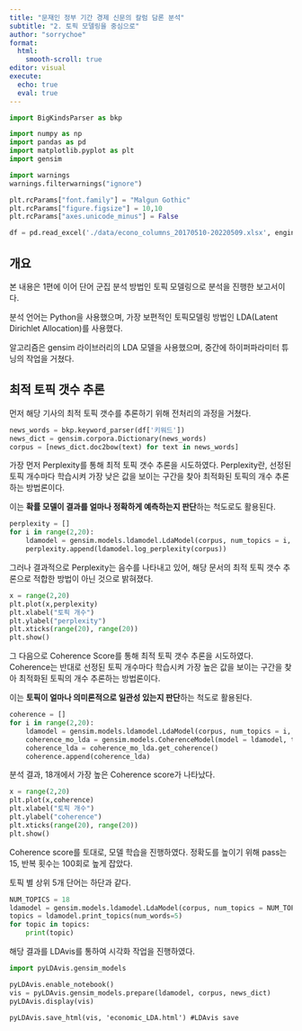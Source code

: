 ```yaml
---
title: "문재인 정부 기간 경제 신문의 칼럼 담론 분석"
subtitle: "2. 토픽 모델링을 중심으로"
author: "sorrychoe"
format: 
  html: 
    smooth-scroll: true
editor: visual
execute: 
  echo: true
  eval: true
---
```


```python
import BigKindsParser as bkp

import numpy as np
import pandas as pd
import matplotlib.pyplot as plt
import gensim

import warnings
warnings.filterwarnings("ignore")

plt.rcParams["font.family"] = "Malgun Gothic"
plt.rcParams["figure.figsize"] = 10,10
plt.rcParams["axes.unicode_minus"] = False

df = pd.read_excel('./data/econo_columns_20170510-20220509.xlsx', engine = "openpyxl")
```
## 개요
본 내용은 1편에 이어 단어 군집 분석 방법인 토픽 모델링으로 분석을 진행한 보고서이다.

분석 언어는 Python을 사용했으며, 가장 보편적인 토픽모델링 방법인 LDA(Latent Dirichlet Allocation)를 사용했다.

알고리즘은 gensim 라이브러리의 LDA 모델을 사용했으며, 중간에 하이퍼파라미터 튜닝의 작업을 거쳤다.

## 최적 토픽 갯수 추론

먼저 해당 기사의 최적 토픽 갯수를 추론하기 위해 전처리의 과정을 거쳤다.

```python
news_words = bkp.keyword_parser(df['키워드'])
news_dict = gensim.corpora.Dictionary(news_words)
corpus = [news_dict.doc2bow(text) for text in news_words]
```

가장 먼저 Perplexity를 통해 최적 토픽 갯수 추론을 시도하였다.
Perplexity란, 선정된 토픽 개수마다 학습시켜 가장 낮은 값을 보이는 구간을 찾아 최적화된 토픽의 개수 추론하는 방법론이다.

이는 **확률 모델이 결과를 얼마나 정확하게 예측하는지 판단**하는 척도로도 활용된다.

```python
perplexity = []
for i in range(2,20):
    ldamodel = gensim.models.ldamodel.LdaModel(corpus, num_topics = i, id2word=news_dict, passes=15)
    perplexity.append(ldamodel.log_perplexity(corpus))
```

그러나 결과적으로 Perplexity는 음수를 나타내고 있어, 해당 문서의 최적 토픽 갯수 추론으로 적합한 방법이 아닌 것으로 밝혀졌다.

```python
x = range(2,20)
plt.plot(x,perplexity)
plt.xlabel("토픽 개수")
plt.ylabel("perplexity")
plt.xticks(range(20), range(20))
plt.show()
```

그 다음으로 Coherence Score를 통해 최적 토픽 갯수 추론을 시도하였다.
Coherence는 반대로 선정된 토픽 개수마다 학습시켜 가장 높은 값을 보이는 구간을 찾아 최적화된 토픽의 개수 추론하는 방법론이다.

이는 **토픽이 얼마나 의미론적으로 일관성 있는지 판단**하는 척도로 활용된다.

```python
coherence = []
for i in range(2,20):
    ldamodel = gensim.models.ldamodel.LdaModel(corpus, num_topics = i, id2word=news_dict, passes=15)
    coherence_mo_lda = gensim.models.CoherenceModel(model = ldamodel, texts = news_words, dictionary = news_dict) 
    coherence_lda = coherence_mo_lda.get_coherence()
    coherence.append(coherence_lda)
```

분석 결과, 18개에서 가장 높은 Coherence score가 나타났다.

```python
x = range(2,20)
plt.plot(x,coherence)
plt.xlabel("토픽 개수")
plt.ylabel("coherence")
plt.xticks(range(20), range(20))
plt.show()
```

Coherence score를 토대로, 모델 학습을 진행하였다. 정확도를 높이기 위해 pass는 15, 반복 횟수는 100회로 높게 잡았다.

토픽 별 상위 5개 단어는 하단과 같다.

```python
NUM_TOPICS = 18
ldamodel = gensim.models.ldamodel.LdaModel(corpus, num_topics = NUM_TOPICS, id2word=news_dict, passes=15, iterations=100)
topics = ldamodel.print_topics(num_words=5)
for topic in topics:
    print(topic)
```

해당 결과를 LDAvis를 통하여 시각화 작업을 진행하였다. 

```python
import pyLDAvis.gensim_models

pyLDAvis.enable_notebook()
vis = pyLDAvis.gensim_models.prepare(ldamodel, corpus, news_dict)
pyLDAvis.display(vis)
```

```python.
pyLDAvis.save_html(vis, 'economic_LDA.html') #LDAvis save
```

